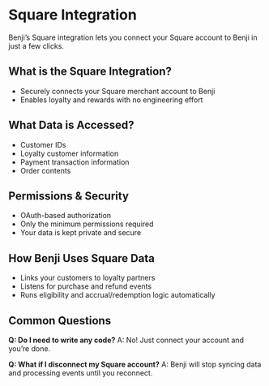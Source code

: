 # Square Integration

Benji’s Square integration lets you connect your Square account to Benji in just a few clicks.

## What is the Square Integration?
- Securely connects your Square merchant account to Benji
- Enables loyalty and rewards with no engineering effort

## What Data is Accessed?
- Customer IDs
- Loyalty customer information
- Payment transaction information
- Order contents

## Permissions & Security
- OAuth-based authorization
- Only the minimum permissions required
- Your data is kept private and secure

## How Benji Uses Square Data
- Links your customers to loyalty partners
- Listens for purchase and refund events
- Runs eligibility and accrual/redemption logic automatically

## Common Questions
**Q: Do I need to write any code?**
A: No! Just connect your account and you’re done.

**Q: What if I disconnect my Square account?**
A: Benji will stop syncing data and processing events until you reconnect. 